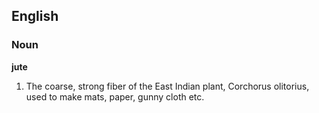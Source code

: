 ==English==

===Noun===

'''jute'''

#The coarse, strong fiber of the East Indian plant, Corchorus olitorius, used to make mats, paper, gunny cloth etc.